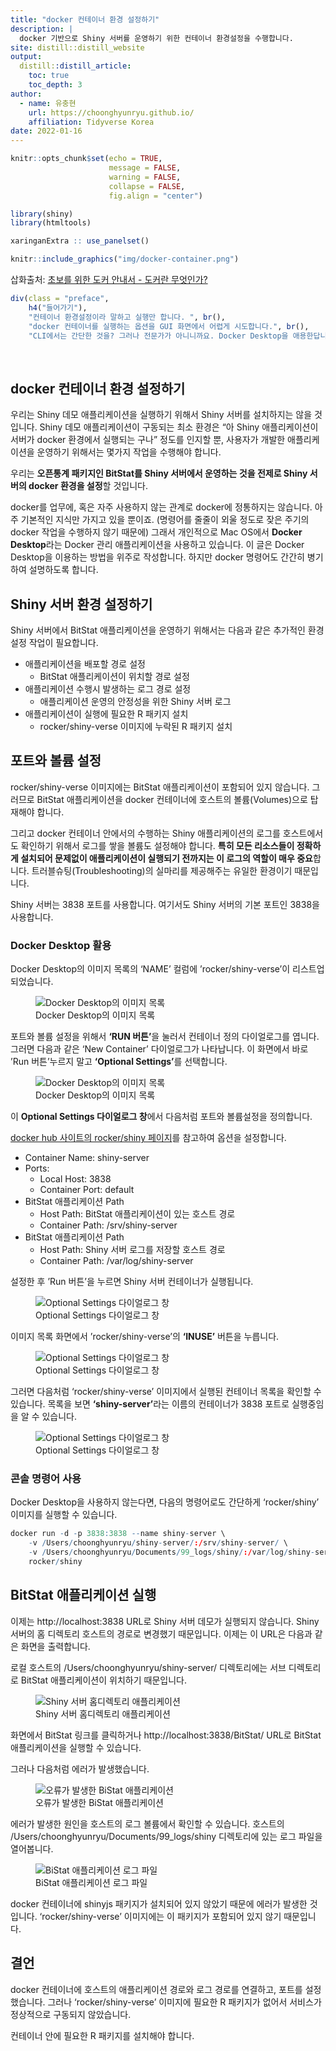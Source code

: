 ```yaml
---
title: "docker 컨테이너 환경 설정하기"
description: |
  docker 기반으로 Shiny 서버를 운영하기 위한 컨테이너 환경설정을 수행합니다.
site: distill::distill_website
output:
  distill::distill_article:
    toc: true
    toc_depth: 3  
author:
  - name: 유충현 
    url: https://choonghyunryu.github.io/
    affiliation: Tidyverse Korea
date: 2022-01-16
---
```


```r
knitr::opts_chunk$set(echo = TRUE, 
                      message = FALSE, 
                      warning = FALSE, 
                      collapse = FALSE,
                      fig.align = "center")

library(shiny)
library(htmltools)

xaringanExtra :: use_panelset()
```


```r
knitr::include_graphics("img/docker-container.png")
```
삽화출처: [초보를 위한 도커 안내서 - 도커란 무엇인가?](https://subicura.com/2017/01/19/docker-guide-for-beginners-1.html)

```r
div(class = "preface", 
    h4("들어가기"),
    "컨테이너 환경설정이라 말하고 실행만 합니다. ", br(),
    "docker 컨테이너를 실행하는 옵션을 GUI 화면에서 어렵게 시도합니다.", br(),
    "CLI에서는 간단한 것을? 그러나 전문가가 아니니까요. Docker Desktop을 애용한답니다.")
```

<br>

## docker 컨테이너 환경 설정하기
우리는 Shiny 데모 애플리케이션을 실행하기 위해서 Shiny 서버를 설치하지는 않을 것입니다. Shiny 데모 애플리케이션이 구동되는 최소 환경은 "아 Shiny 애플리케이션이 서버가 docker 환경에서 실행되는 구나" 정도를 인지할 뿐, 사용자가 개발한 애플리케이션을 운영하기 위해서는 몇가지 작업을 수행해야 합니다.  

우리는 **오픈통계 패키지인 BitStat를 Shiny 서버에서 운영하는 것을 전제로 Shiny 서버의 docker 환경을 설정**할 것입니다.

docker를 업무에, 혹은 자주 사용하지 않는 관계로 docker에 정통하지는 않습니다. 아주 기본적인 지식만 가지고 있을 뿐이죠. (명령어를 줄줄이 외울 정도로 잦은 주기의 docker 작업을 수행하지 않기 때문에) 그래서 개인적으로 Mac OS에서 **Docker Desktop**라는 Docker 관리 애플리케이션을 사용하고 있습니다. 
이 글은 Docker Desktop을 이용하는 방법을 위주로 작성합니다. 하지만 docker 명령어도 간간히 병기하여 설명하도록 합니다.

## Shiny 서버 환경 설정하기

Shiny 서버에서 BitStat 애플리케이션을 운영하기 위해서는 다음과 같은 추가적인 환경설정 작업이 필요합니다. 

* 애플리케이션을 배포할 경로 설정 
  - BitStat 애플리케이션이 위치할 경로 설정
* 애플리케이션 수행시 발생하는 로그 경로 설정
  - 애플리케이션 운영의 안정성을 위한 Shiny 서버 로그 
* 애플리케이션이 실행에 필요한 R 패키지 설치
  - rocker/shiny-verse 이미지에 누락된 R 패키지 설치

## 포트와 볼륨 설정
rocker/shiny-verse 이미지에는 BitStat 애플리케이션이 포함되어 있지 않습니다. 그러므로 BitStat 애플리케이션을 docker 컨테이너에 호스트의 볼륨(Volumes)으로 탑재해야 합니다.

그리고 docker 컨테이너 안에서의 수행하는 Shiny 애플리케이션의 로그를 호스트에서도 확인하기 위해서 로그를 쌓을 볼륨도 설정해야 합니다. 
**특히 모든 리소스들이 정확하게 설치되어 문제없이 애플리케이션이 실행되기 전까지는 이 로그의 역할이 매우 중요**합니다. 트러블슈팅(Troubleshooting)의 실마리를 제공해주는 유일한 환경이기 때문입니다.

Shiny 서버는 3838 포트를 사용합니다. 여기서도 Shiny 서버의 기본 포트인 3838을 사용합니다. 

### Docker Desktop 활용
Docker Desktop의 이미지 목록의 'NAME' 컬럼에 'rocker/shiny-verse'이 리스트업 되었습니다. 

![Docker Desktop의 이미지 목록](img/image-list.png)

포트와 볼륨 설정을 위해서 **'RUN 버튼'**을 눌러서 컨테이너 정의 다이얼로그를 엽니다. 그러면 다음과 같은 'New Container' 다이얼로그가 나타납니다. 이 화면에서 바로 'Run 버튼'누르지 말고 **'Optional Settings'**를 선택합니다. 

![Docker Desktop의 이미지 목록](img/new-container.png)

이 **Optional Settings 다이얼로그 창**에서 다음처럼 포트와 볼륨설정을 정의합니다.

[docker hub 사이트의 rocker/shiny 페이지](https://hub.docker.com/r/rocker/shiny)를 참고하여 옵션을 설정합니다.

* Container Name: shiny-server
* Ports:
  - Local Host: 3838
  - Container Port: default
* BitStat 애플리케이션 Path
  - Host Path: BitStat 애플리케이션이 있는 호스트 경로
  - Container Path: /srv/shiny-server
* BitStat 애플리케이션 Path
  - Host Path: Shiny 서버 로그를 저장할 호스트 경로
  - Container Path: /var/log/shiny-server  

설정한 후 'Run 버튼'을 누르면 Shiny 서버 컨테이너가 실행됩니다. 

![Optional Settings 다이얼로그 창](img/options.png)

이미지 목록 화면에서 'rocker/shiny-verse'의 **'INUSE'** 버튼을 누릅니다.

![Optional Settings 다이얼로그 창](img/inuse.png)

그러면 다음처럼 'rocker/shiny-verse' 이미지에서 실행된 컨테이너 목록을 확인할 수 있습니다. 목록을 보면 **'shiny-server'**라는 이름의 컨테이너가  3838 포트로 실행중임을 알 수 있습니다. 

![Optional Settings 다이얼로그 창](img/run-server.png)

### 콘솔 명령어 사용

Docker Desktop을 사용하지 않는다면, 다음의 명령어로도 간단하게 'rocker/shiny' 이미지를 실행할 수 있습니다.

```r
docker run -d -p 3838:3838 --name shiny-server \
    -v /Users/choonghyunryu/shiny-server/:/srv/shiny-server/ \
    -v /Users/choonghyunryu/Documents/99_logs/shiny/:/var/log/shiny-server/ \
    rocker/shiny
```

## BitStat 애플리케이션 실행
이제는 http://localhost:3838 URL로 Shiny 서버 데모가 실행되지 않습니다. Shiny 서버의 홈 디렉토리 호스트의 경로로 변경했기 때문입니다. 이제는 이  URL은 다음과 같은 화면을 출력합니다.

로컬 호스트의 /Users/choonghyunryu/shiny-server/ 디렉토리에는 서브 디렉토리로 BitStat 애플리케이션이 위치하기 때문입니다.

![Shiny 서버 홈디렉토리 애플리케이션](img/localhost.png)

화면에서 BitStat 링크를 클릭하거나  http://localhost:3838/BitStat/ URL로 BitStat 애플리케이션을 실행할 수 있습니다.

그러나 다음처럼 에러가 발생했습니다. 

![오류가 발생한 BiStat 애플리케이션](img/error.png)

에러가 발생한 원인을 호스트의 로그 볼륨에서 확인할 수 있습니다. 호스트의 /Users/choonghyunryu/Documents/99_logs/shiny 디렉토리에 있는 로그 파일을 열어봅니다.

![BiStat 애플리케이션 로그 파일](img/error-log.png)

docker 컨테이너에 shinyjs 패키지가 설치되어 있지 않았기 때문에 에러가 발생한 것입니다. 'rocker/shiny-verse' 이미지에는 이 패키지가 포함되어 있지 않기 때문입니다.


## 결언

docker 컨테이너에 호스트의 애플리케이션 경로와 로그 경로를 연결하고, 포트를 설정했습니다. 그러나 'rocker/shiny-verse' 이미지에 필요한 R 패키지가 없어서 서비스가 정상적으로 구동되지 않았습니다.

컨테이너 안에 필요한 R 패키지를 설치해야 합니다.



